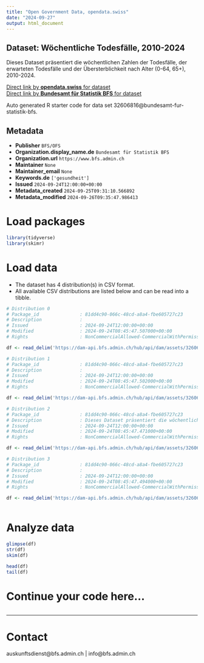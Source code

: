 ```yaml
---
title: "Open Government Data, opendata.swiss"
date: "2024-09-27"
output: html_document
---
```


## Dataset: Wöchentliche Todesfälle, 2010-2024

Dieses Dataset präsentiert die wöchentlichen Zahlen der Todesfälle, der erwarteten Todesfälle und der Übersterblichkeit nach Alter (0-64, 65+), 2010-2024.

[Direct link by **opendata.swiss** for dataset](https://opendata.swiss/de/dataset/wochentliche-todesfalle-2010-2024)<br>
[Direct link by **Bundesamt für Statistik BFS** for dataset](https://www.bfs.admin.ch/asset/de/ts-d-14.03.04.03-wr)

Auto generated R starter code for data set 32606816@bundesamt-fur-statistik-bfs.

## Metadata

- **Publisher** `BFS/OFS`
- **Organization.display_name.de** `Bundesamt für Statistik BFS`
- **Organization.url** `https://www.bfs.admin.ch`
- **Maintainer** `None`
- **Maintainer_email** `None`
- **Keywords.de** `['gesundheit']`
- **Issued** `2024-09-24T12:00:00+00:00`
- **Metadata_created** `2024-09-25T09:31:10.566892`
- **Metadata_modified** `2024-09-26T09:35:47.986413`


# Load packages

```r

library(tidyverse)
library(skimr)

```

# Load data

-   The dataset has 4 distribution(s) in CSV format.
-   All available CSV distributions are listed below and can be read into a tibble.

```r

# Distribution 0
# Package_id               : 81dd4c90-066c-48cd-a8a4-fbe605727c23
# Description              : 
# Issued                   : 2024-09-24T12:00:00+00:00
# Modified                 : 2024-09-24T08:45:47.507000+00:00
# Rights                   : NonCommercialAllowed-CommercialWithPermission-ReferenceRequired

df <- read_delim('https://dam-api.bfs.admin.ch/hub/api/dam/assets/32606821/master')

# Distribution 1
# Package_id               : 81dd4c90-066c-48cd-a8a4-fbe605727c23
# Description              : 
# Issued                   : 2024-09-24T12:00:00+00:00
# Modified                 : 2024-09-24T08:45:47.502000+00:00
# Rights                   : NonCommercialAllowed-CommercialWithPermission-ReferenceRequired

df <- read_delim('https://dam-api.bfs.admin.ch/hub/api/dam/assets/32606824/master')

# Distribution 2
# Package_id               : 81dd4c90-066c-48cd-a8a4-fbe605727c23
# Description              : Dieses Dataset präsentiert die wöchentlichen Zahlen der Todesfälle, der erwarteten Todesfälle und der Übersterblichkeit nach Alter (0-64, 65+), 2010-2024.
# Issued                   : 2024-09-24T12:00:00+00:00
# Modified                 : 2024-09-24T08:45:47.471000+00:00
# Rights                   : NonCommercialAllowed-CommercialWithPermission-ReferenceRequired

df <- read_delim('https://dam-api.bfs.admin.ch/hub/api/dam/assets/32606828/master')

# Distribution 3
# Package_id               : 81dd4c90-066c-48cd-a8a4-fbe605727c23
# Description              : 
# Issued                   : 2024-09-24T12:00:00+00:00
# Modified                 : 2024-09-24T08:45:47.494000+00:00
# Rights                   : NonCommercialAllowed-CommercialWithPermission-ReferenceRequired

df <- read_delim('https://dam-api.bfs.admin.ch/hub/api/dam/assets/32606826/master')



```

# Analyze data

```r

glimpse(df)
str(df)
skim(df)

head(df)
tail(df)

```

# Continue your code here...

```r

```

------------------------------------------------------------------------

# Contact

auskunftsdienst@bfs.admin.ch | info@bfs.admin.ch
